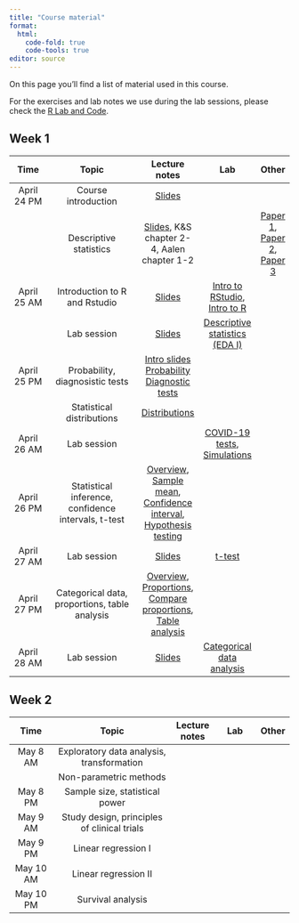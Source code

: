 ```yaml
---
title: "Course material"
format: 
  html:
    code-fold: true
    code-tools: true
editor: source
---
```


On this page you'll find a list of material used in this course.

For the exercises and lab notes we use during the lab sessions, please check the [R Lab and Code](https://ocbe-uio.github.io/teaching_mf9130e/lab/overview.html).

## Week 1

|     Time      |                  Topic                   |   Lecture notes    |  Lab | Other |
|:-------------:|:-----------------------------------------:|:---------:|:----:|:-----:|
| April 24 PM  | Course introduction | [Slides](Module1-Part1-Course_introduction.pdf) |  | |
|              | Descriptive statistics| [Slides](Module1-Part2-Data_and_descriptive_statistics_full.pdf), K&S chapter 2-4, Aalen chapter 1-2  |  | [Paper 1](Gerstung_2015.pdf), [Paper 2](Kristiansen_2022.pdf), [Paper 3](PreventADALL_2022.pdf) |
| April 25 AM  | Introduction to R and Rstudio | [Slides](lab_slides/lablecture_intro_r.pdf) | [Intro to RStudio](https://ocbe-uio.github.io/teaching_mf9130e/lab/lab_intro_rstudio.html), [Intro to R](https://ocbe-uio.github.io/teaching_mf9130e/lab/lab_intro_r.html) | |
|              | Lab session |[Slides](lab_slides/lablecture_eda1.pdf) | [Descriptive statistics (EDA I)](https://ocbe-uio.github.io/teaching_mf9130e/lab/lab_eda_part1.html) | |
| April 25 PM | Probability, diagnosistic tests  | [Intro slides](Slides_intro_probability_diagnostic_tests.pdf) [Probability](notes_probability.qmd) [Diagnostic tests](notes_diagnostic_tests.qmd) |     |       |
|             |  Statistical distributions   |  [Distributions](notes_distributions.qmd)  |     |       |
| April 26 AM |  Lab session  | | [COVID-19 tests](lab_diagnostic_tests.qmd),  [Simulations](lab_distributions.qmd)  |  |
| April 26 PM |  Statistical inference, confidence intervals, t-test         |[Overview](day3/Module3-PartI-IntroLecture.pdf), [Sample mean](day3/Module3-PartI-key_concept_1.pdf), [Confidence interval](day3/Module3-PartI-key_concept_2.pdf), [Hypothesis testing](day3/Module3-PartI-key_concept_3.pdf)  |  | |
| April 27 AM |  Lab session         |[Slides](lab_slides/lablecture_ttest.pdf)  | [t-test](https://ocbe-uio.github.io/teaching_mf9130e/lab/lab_ttest.html) | |
| April 27 PM |  Categorical data, proportions, table analysis        |[Overview](day4/Module3-PartII-IntroLecture.pdf), [Proportions](day4/Module3-PartII-key_concept_1.pdf), [Compare proportions](day4/Module3-PartII-key_concept_2.pdf),  [Table analysis](day4/Module3-PartII-key_concept_3.pdf) |  | |
| April 28 AM |  Lab session        | [Slides](lab_slides/lablecture_categorical.pdf) | [Categorical data analysis](https://ocbe-uio.github.io/teaching_mf9130e/lab/lab_categorical.html) | |



## Week 2


|     Time      |                  Topic                   |   Lecture notes     |  Lab | Other |
|:-------------:|:----------------------------------------:|:--------:|:-------------:|:--------:|
| May 8 AM  | Exploratory data analysis, transformation | | | |
|                  | Non-parametric methods | | | |
| May 8 PM | Sample size, statistical power          | | | | |
| May 9 AM | Study design, principles of clinical trials          | |  | |
| May 9 PM | Linear regression I        | |  | |
| May 10 AM | Linear regression II          | |  | |
| May 10 PM | Survival analysis          | |  | |






